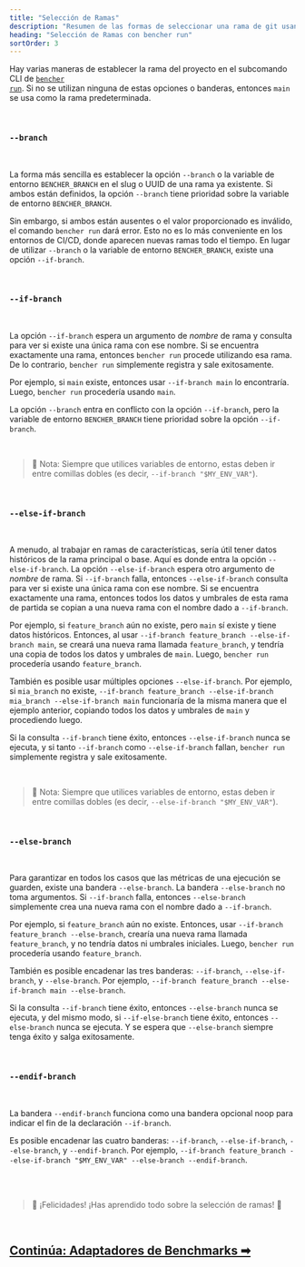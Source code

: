 ```yaml
---
title: "Selección de Ramas"
description: "Resumen de las formas de seleccionar una rama de git usando el subcomando CLI bencher run"
heading: "Selección de Ramas con bencher run"
sortOrder: 3
---
```


Hay varias maneras de establecer la rama del proyecto en el subcomando CLI de <code><a href="/docs/es/explanation/bencher-run/">bencher run</a></code>.
Si no se utilizan ninguna de estas opciones o banderas, entonces `main` se usa como la rama predeterminada.

<br />

### `--branch`

<br />

La forma más sencilla es establecer la opción `--branch` o la variable de entorno `BENCHER_BRANCH` en el slug o UUID de una rama ya existente.
Si ambos están definidos, la opción `--branch` tiene prioridad sobre la variable de entorno `BENCHER_BRANCH`.

Sin embargo, si ambos están ausentes o el valor proporcionado es inválido, el comando `bencher run` dará error.
Esto no es lo más conveniente en los entornos de CI/CD, donde aparecen nuevas ramas todo el tiempo.
En lugar de utilizar `--branch` o la variable de entorno `BENCHER_BRANCH`, existe una opción `--if-branch`.

<br />

### `--if-branch`

<br />

La opción `--if-branch` espera un argumento de _nombre_ de rama y consulta para ver si existe una única rama con ese nombre.
Si se encuentra exactamente una rama, entonces `bencher run` procede utilizando esa rama.
De lo contrario, `bencher run` simplemente registra y sale exitosamente.

Por ejemplo, si `main` existe, entonces usar `--if-branch main` lo encontraría. Luego, `bencher run` procedería usando `main`.

La opción `--branch` entra en conflicto con la opción `--if-branch`, pero la variable de entorno `BENCHER_BRANCH` tiene prioridad sobre la opción `--if-branch`.

<br />

> 🐰 Nota: Siempre que utilices variables de entorno, estas deben ir entre comillas dobles (es decir, `--if-branch "$MY_ENV_VAR"`).

<br />

### `--else-if-branch`

<br />

A menudo, al trabajar en ramas de características, sería útil tener datos históricos de la rama principal o base.
Aquí es donde entra la opción `--else-if-branch`.
La opción `--else-if-branch` espera otro argumento de _nombre_ de rama.
Si `--if-branch` falla, entonces `--else-if-branch` consulta para ver si existe una única rama con ese nombre.
Si se encuentra exactamente una rama, entonces todos los datos y umbrales de esta rama de partida se copian a una nueva rama con el nombre dado a `--if-branch`.

Por ejemplo, si `feature_branch` aún no existe, pero `main` sí existe y tiene datos históricos.
Entonces, al usar `--if-branch feature_branch --else-if-branch main`, se creará una nueva rama llamada `feature_branch`,
y tendría una copia de todos los datos y umbrales de `main`.
Luego, `bencher run` procedería usando `feature_branch`.

También es posible usar múltiples opciones `--else-if-branch`.
Por ejemplo, si `mia_branch` no existe, `--if-branch feature_branch --else-if-branch mia_branch --else-if-branch main`
funcionaría de la misma manera que el ejemplo anterior, copiando todos los datos y umbrales de `main` y procediendo luego.

Si la consulta `--if-branch` tiene éxito, entonces `--else-if-branch` nunca se ejecuta, y si tanto `--if-branch` como `--else-if-branch` fallan, `bencher run` simplemente registra y sale exitosamente.

<br />

> 🐰 Nota: Siempre que utilices variables de entorno, estas deben ir entre comillas dobles (es decir, `--else-if-branch "$MY_ENV_VAR"`).

<br />

### `--else-branch`

<br />

Para garantizar en todos los casos que las métricas de una ejecución se guarden, existe una bandera `--else-branch`.
La bandera `--else-branch` no toma argumentos.
Si `--if-branch` falla, entonces `--else-branch` simplemente crea una nueva rama con el nombre dado a `--if-branch`.

Por ejemplo, si `feature_branch` aún no existe.
Entonces, usar `--if-branch feature_branch --else-branch`, crearía una nueva rama llamada `feature_branch`,
y no tendría datos ni umbrales iniciales.
Luego, `bencher run` procedería usando `feature_branch`.

También es posible encadenar las tres banderas: `--if-branch`, `--else-if-branch`, y `--else-branch`.
Por ejemplo, `--if-branch feature_branch --else-if-branch main --else-branch`.

Si la consulta `--if-branch` tiene éxito, entonces `--else-branch` nunca se ejecuta, y del mismo modo, si `--if-else-branch` tiene éxito, entonces `--else-branch` nunca se ejecuta.
Y se espera que `--else-branch` siempre tenga éxito y salga exitosamente.

<br />

### `--endif-branch`

<br />

La bandera `--endif-branch` funciona como una bandera opcional noop para indicar el fin de la declaración `--if-branch`.

Es posible encadenar las cuatro banderas: `--if-branch`, `--else-if-branch`, `--else-branch`, y `--endif-branch`.
Por ejemplo, `--if-branch feature_branch --else-if-branch "$MY_ENV_VAR" --else-branch --endif-branch`.

<br />
<br />

> 🐰 ¡Felicidades! ¡Has aprendido todo sobre la selección de ramas! 🎉

<br/>

<h2><a href="/docs/es/explanation/adapters/">Continúa: Adaptadores de Benchmarks ➡</a></h2>

